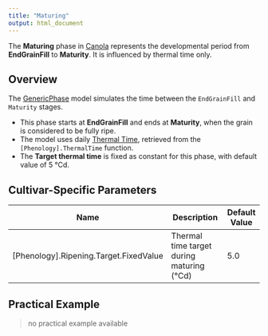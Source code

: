 ```yaml
---
title: "Maturing"
output: html_document
---
```



The **Maturing** phase in [Canola](/docs/Crops/Canola) represents the developmental period from **EndGrainFill** to **Maturity**. It is influenced by thermal time only.

## Overview

The [GenericPhase](/docs/Models/PMF/Phenology/Phases/GenericPhase.qmd) model simulates the time between the `EndGrainFill` and `Maturity` stages.

- This phase starts at **EndGrainFill** and ends at **Maturity**, when the grain is considered to be fully ripe.
- The model uses daily [Thermal Time](ThermalTime.qmd), retrieved from the `[Phenology].ThermalTime` function.
- The **Target thermal time** is fixed as constant for this phase, with default value of 5 °Cd.


## Cultivar-Specific Parameters

| Name       | Description                                         | Default Value |
|------------|-----------------------------------------------------|---------------|
| [Phenology].Ripening.Target.FixedValue   | Thermal time target during maturing (°Cd)      | 5.0          |

## Practical Example

> no practical example available